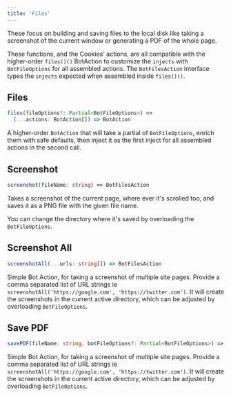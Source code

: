 ---
title: 'Files'
---

These focus on building and saving files to the local disk like taking a screenshot of the current window or generating a PDF of the whole page.

These functions, and the Cookies' actions, are all compatible with the higher-order `files()()` BotAction to customize the `injects` with `BotFileOptions` for all assembled actions. The `BotFilesAction` interface types the `injects` expected when assembled inside `files()()`.

## Files
```typescript
files(fileOptions?: Partial<BotFileOptions>) => 
  (...actions: BotAction[]) => BotAction
```
A higher-order `BotAction` that will take a partial of `BotFileOptions`, enrich them with safe defaults, then inject it as the first inject for all assembled actions in the second call.

## Screenshot
```typescript
screenshot(fileName: string) => BotFilesAction
```
Takes a screenshot of the current page, where ever it's scrolled too, and saves it as a PNG file with the given file name.

You can change the directory where it's saved by overloading the `BotFileOptions`.

## Screenshot All
```typescript
screenshotAll(...urls: string[]) => BotFilesAction
```
Simple Bot Action, for taking a screenshot of multiple site pages. Provide a comma separated list of URL strings ie `screenshotAll('https://google.com', 'https://twitter.com')`. It will create the screenshots in the current active directory, which can be adjusted by overloading `BotFileOptions`.

## Save PDF
```typescript
savePDF(fileName: string, botFileOptions?: Partial<BotFileOptions>) => BotFilesAction
```
Simple Bot Action, for taking a screenshot of multiple site pages. Provide a comma separated list of URL strings ie `screenshotAll('https://google.com', 'https://twitter.com')`. It will create the screenshots in the current active directory, which can be adjusted by overloading `BotFileOptions`.